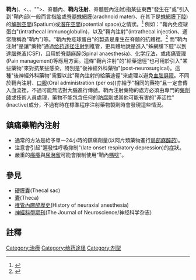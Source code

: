 {{copyedit|time=2019-01-09T09:21:23+00:00}}
{{medical}}
{{noteTA
|T=zh-hant:鞘内; zh-hans:鞘内;
|G1=Kavalan language
}}
{{Infobox anatomy
| Name        = 蛛網膜下腔
| Latin       = Spatium subarachnoideum, <br>cavum subarachnoideale
| Image       = 1316 Meningeal LayersN.jpg
| Caption     = Diagrammatic representation of a section across the top of the skull, showing the membranes of the brain, etc. ("Subarachnoid cavity" visible at left.)
| Image2      = Gray770-en.svg
| Caption2    = Diagrammatic transverse section of the medulla spinalis and its membranes. (Subarachnoid cavity colored blue.)
| System      = 
<!--
| GraySubject = 193
| GrayPage    = 876
| MeshName    = Subarachnoid+Space
| MeshNumber  = A08.186.566.166.686
| DorlandsPre = s_16
| DorlandsSuf = 12746651
-->
}}

'''鞘內'''({{lang|en|intrathecal}}、<{{lang|en|intra- + theca}}、{{lang|en|IT}}、"{{lang|en|within a sheath}}">、脊髓內、'''鞘内注射'''、脊髓腔內注射)指某些東西"發生在"或"引入到"鞘內部(一般而言指[[脑|脑]]或[[脊髓|脊髓]][[蛛網膜|蛛網膜]](arachnoid mater)、在其下是[[蛛網膜下腔|蛛網膜下腔]]<subarachnoid space>)的[[解剖空間|解剖空間]](Spatium)或[[潛在空間|潛在空間]](potential space)之情狀。<ref>{{cite web|title=Route of Administration|url=http://www.fda.gov/Drugs/DevelopmentApprovalProcess/FormsSubmissionRequirements/ElectronicSubmissions/DataStandardsManualmonographs/ucm071667.htm|work=Data Standards Manual|publisher=Food and Drug Administration|accessdate=11 March 2011|archive-date=2019-02-08|archive-url=https://web.archive.org/web/20190208125312/https://www.fda.gov/Drugs/DevelopmentApprovalProcess/FormsSubmissionRequirements/ElectronicSubmissions/DataStandardsManualmonographs/ucm071667.htm|dead-url=no}}</ref> 例如："鞘內免疫球蛋白"(intrathecal immunoglobulin)，以及"鞘內注射"(intrathecal injection、通常簡稱為"鞘內"<an intrathecal>)等。"鞘內免疫球蛋白"的製造是產生在脊髓的抗體裡。<ref>{{cite journal | last1 = Meinl | first1 = E | last2 = Krumbholz | first2 = M | last3 = Derfuss | first3 = T | last4 = Junker | first4 = A | last5 = Hohlfeld | first5 = R | title = Compartmentalization of inflammation in the CNS: a major mechanism driving progressive multiple sclerosis | journal = Journal of the neurological sciences | volume = 274 | issue = 1–2 | pages = 42–4 | year = 2008 | pmid = 18715571 | doi = 10.1016/j.jns.2008.06.032 }}</ref> 而"鞘內注射"是讓"藥物"通過[[给药途径|给药途径]][[注射|注射]]到椎管，更具體地說是進入"蛛網膜下腔"以到達[[腦脊液|腦脊液]](CSF)，且用於[[脊髓麻醉|脊髓麻醉]](Spinal anaesthesia)、[[化学疗法|化学疗法]]，或[[疼痛管理|疼痛管理]](Pain management)等應用方面。這條"鞘內注射"的"給藥途徑"也可用於引入"某些藥物"來對抗某些感染，特別是"後神經外科藥物"(post-neurosurgical)。這種"後神經外科藥物"需要以此"鞘內注射的給藥途徑"來處理以避免[[血腦屏障|血腦屏障]]。不同於鞘內注射、[[口服|口服]](Oral administration (per os))亦給予"相同的藥物"且一定會傳入血流裡，不過可能無法對大腦進行傳遞。鞘內注射藥物的處方必須由專門的[[藥劑師|藥劑師]]或技術人員處理，藥物不能包含任何的[[防腐劑|防腐劑]]或其他可能有害的"非活性"(inactive)成分，不過有時在標準程序注射藥物製劑時會發現這些情況。

==鎮痛藥鞘內注射==
{{main|椎管內麻醉}}

*通常的方法是給予單一24小時的鎮痛劑量(以阿片類藥物進行[[局部麻醉药|局部麻醉药]])。
*注意會引起"遲發性呼吸抑制"(late onset respiratory depression)的症狀。
*嚴重的[[癢|瘙癢]]與[[尿瀦留|尿瀦留]]可能會限制使用"鞘內[[嗎啡|嗎啡]]"。

==參見==
* [[硬膜囊|硬膜囊]](Thecal sac)
* [[囊|囊]](Theca)
* [[椎管內麻醉歷史|椎管內麻醉歷史]](History of neuraxial anesthesia)
*[[神經科學期刊|神經科學期刊]](The Journal of Neuroscience/神经科学杂志)

==註釋==
{{reflist|1}}

{{Dosage forms|state=show}}

[[Category:治療|Category:治療]]
[[Category:给药途径|Category:给药途径]]
[[Category:剂型|Category:剂型]]